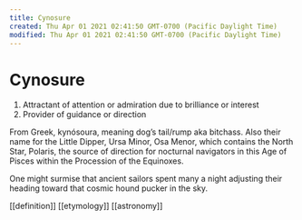 ```yaml
---
title: Cynosure
created: Thu Apr 01 2021 02:41:50 GMT-0700 (Pacific Daylight Time)
modified: Thu Apr 01 2021 02:41:50 GMT-0700 (Pacific Daylight Time)
---
```

# Cynosure

1. Attractant of attention or admiration due to brilliance or interest
2. Provider of guidance or direction 

From Greek, kynósoura, meaning dog’s tail/rump aka bitchass. Also their name for the Little Dipper, Ursa Minor, Osa Menor, which contains the North Star, Polaris, the source of direction for nocturnal navigators in this Age of Pisces within the Procession of the Equinoxes.

One might surmise that ancient sailors spent many a night adjusting their heading toward that cosmic hound pucker in the sky.

[[definition]] [[etymology]] [[astronomy]]